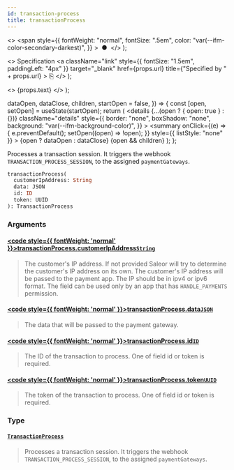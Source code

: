 ```yaml
---
id: transaction-process
title: transactionProcess
---
```


  <>
    <span
      style={{
        fontWeight: "normal",
        fontSize: ".5em",
        color: "var(--ifm-color-secondary-darkest)",
      }}
    >
      &nbsp;●&nbsp;
    </span>
  </>
);

  <>
    Specification
    <a
      className="link"
      style={{ fontSize: "1.5em", paddingLeft: "4px" }}
      target="\_blank"
      href={props.url}
      title={"Specified by " + props.url}
    >
      ⎘
    </a>
  </>
);

  <>
    <span className={props.class}>{props.text}</span>
  </>
);


  dataOpen,
  dataClose,
  children,
  startOpen = false,
}) => {
  const [open, setOpen] = useState(startOpen);
  return (
    <details
      {...(open ? { open: true } : {})}
      className="details"
      style={{
        border: "none",
        boxShadow: "none",
        background: "var(--ifm-background-color)",
      }}
    >
      <summary
        onClick={(e) => {
          e.preventDefault();
          setOpen((open) => !open);
        }}
        style={{ listStyle: "none" }}
      >
        {open ? dataOpen : dataClose}
      </summary>
      {open && children}
    </details>
  );
};

Processes a transaction session. It triggers the webhook `TRANSACTION_PROCESS_SESSION`, to the assigned `paymentGateways`.

<Badge
  text="Added in Saleor 3.13"
  class="badge badge--secondary margin-bottom--sm"
/>

<FeaturePreview />

```graphql
transactionProcess(
  customerIpAddress: String
  data: JSON
  id: ID
  token: UUID
): TransactionProcess
```

### Arguments

#### [<code style={{ fontWeight: 'normal' }}>transactionProcess.<b>customerIpAddress</b></code>](#)<Bullet />[`String`](../../../api-reference/miscellaneous/scalars/string) <Badge class="badge badge--secondary" text="scalar"/> <Badge class="badge badge--secondary" text="miscellaneous"/>

> The customer's IP address. If not provided Saleor will try to determine the customer's IP address on its own. The customer's IP address will be passed to the payment app. The IP should be in ipv4 or ipv6 format. The field can be used only by an app that has `HANDLE_PAYMENTS` permission.
>
> <Badge
>   text="Added in Saleor 3.16"
>   class="badge badge--secondary margin-bottom--sm"
> />

#### [<code style={{ fontWeight: 'normal' }}>transactionProcess.<b>data</b></code>](#)<Bullet />[`JSON`](../../../api-reference/miscellaneous/scalars/json) <Badge class="badge badge--secondary" text="scalar"/> <Badge class="badge badge--secondary" text="miscellaneous"/>

> The data that will be passed to the payment gateway.

#### [<code style={{ fontWeight: 'normal' }}>transactionProcess.<b>id</b></code>](#)<Bullet />[`ID`](../../../api-reference/miscellaneous/scalars/id) <Badge class="badge badge--secondary" text="scalar"/> <Badge class="badge badge--secondary" text="miscellaneous"/>

> The ID of the transaction to process. One of field id or token is required.

#### [<code style={{ fontWeight: 'normal' }}>transactionProcess.<b>token</b></code>](#)<Bullet />[`UUID`](../../../api-reference/miscellaneous/scalars/uuid) <Badge class="badge badge--secondary" text="scalar"/> <Badge class="badge badge--secondary" text="miscellaneous"/>

> The token of the transaction to process. One of field id or token is required.
>
> <Badge
>   text="Added in Saleor 3.14"
>   class="badge badge--secondary margin-bottom--sm"
> />

### Type

#### [`TransactionProcess`](../../../api-reference/payments/objects/transaction-process) <Badge class="badge badge--secondary" text="object"/> <Badge class="badge badge--secondary" text="payments"/>

> Processes a transaction session. It triggers the webhook `TRANSACTION_PROCESS_SESSION`, to the assigned `paymentGateways`.
>
> <Badge
>   text="Added in Saleor 3.13"
>   class="badge badge--secondary margin-bottom--sm"
> />
>
> <FeaturePreview />


